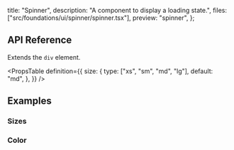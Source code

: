   title: "Spinner",
  description: "A component to display a loading state.",
  files: ["src/foundations/ui/spinner/spinner.tsx"],
  preview: "spinner",
};

## API Reference

Extends the `div` element.

<PropsTable
  definition={{
    size: {
      type: ["xs", "sm", "md", "lg"],
      default: "md",
    },
  }}
/>

## Examples

### Sizes

<Preview slug="spinner-sizes" />

### Color

<Preview slug="spinner-color" />
